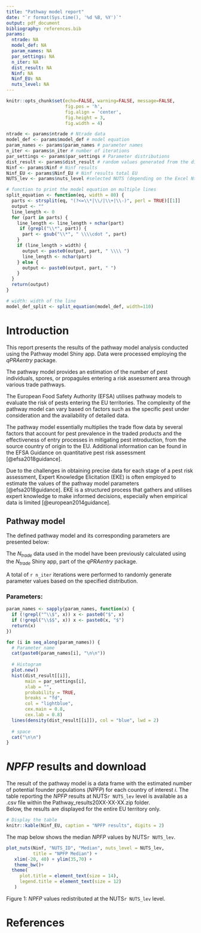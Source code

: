 ```yaml
---
title: "Pathway model report"
date: "`r format(Sys.time(), '%d %B, %Y')`"
output: pdf_document
bibliography: references.bib
params:
  ntrade: NA
  model_def: NA
  param_names: NA
  par_settings: NA
  n_iter: NA
  dist_result: NA
  Ninf: NA
  Ninf_EU: NA
  nuts_level: NA
---
```


```r
knitr::opts_chunk$set(echo=FALSE, warning=FALSE, message=FALSE,
                      fig.pos = 'h',
                      fig.align = 'center',
                      fig.height = 3,
                      fig.width = 4)
```

```r
ntrade <- params$ntrade # Ntrade data
model_def <- params$model_def # model equation
param_names <- params$param_names # parameter names
n_iter <- params$n_iter # number of iterations
par_settings <- params$par_settings # Parameter distributions
dist_result <- params$dist_result # random values generated from the distributions
Ninf <- params$Ninf # Ninf results
Ninf_EU <- params$Ninf_EU # Ninf results total EU
NUTS_lev <- params$nuts_level #selected NUTS (depending on the Excel Ntrade file chosen)

```

```r
# function to print the model equation on multiple lines
split_equation <- function(eq, width = 80) {
  parts <- strsplit(eq, "(?<=\\*|\\/|\\+|\\-)", perl = TRUE)[[1]]
  output <- ""
  line_length <- 0
  for (part in parts) {
    line_length <- line_length + nchar(part)
     if (grepl("\\*", part)) {
      part <- gsub("\\*", " \\\\cdot ", part)
    }
    if (line_length > width) {
      output <- paste0(output, part, " \\\\ ")
      line_length <- nchar(part)
    } else {
      output <- paste0(output, part, " ")
    }
  }
  return(output)
}

# width: width of the line
model_def_split <- split_equation(model_def, width=110)
```


# Introduction

This report presents the results of the pathway model analysis conducted using 
the Pathway model Shiny app. Data were processed employing the *qPRAentry* 
package.

The pathway model provides an estimation of the number of pest individuals, spores, 
or propagules entering a risk assessment area through various trade pathways.

The European Food Safety Authority (EFSA) utilises pathway models to evaluate the 
risk of pests entering the EU territories. The complexity of the pathway model 
can vary based on factors such as the specific pest under consideration and the 
availability of detailed data.

The pathway model essentially multiplies the trade flow data by several factors 
that account for pest prevalence in the traded products and the effectiveness 
of entry processes in mitigating pest introduction, from the source country of 
origin to the EU. Additional information can be found in the EFSA Guidance on 
quantitative pest risk assessment [@efsa2018guidance].

Due to the challenges in obtaining precise data for each stage of a pest risk assessment, 
Expert Knowledge Elicitation (EKE) is often employed to estimate the values of 
the pathway model parameters [@efsa2018guidance]. EKE is a structured process 
that gathers and utilises expert knowledge to make informed decisions, 
especially when empirical data is limited [@european2014guidance].



## Pathway model

The defined pathway model and its corresponding parameters are presented below:

\begin{gather*}
`r model_def_split`
\end{gather*}


The $N_{trade}$ data used in the model have been previously calculated using 
the $N_{trade}$ Shiny app, part of the *qPRAentry* package.

A total of `r n_iter` iterations were performed to randomly generate parameter 
values based on the specified distribution.

### Parameters: 

```r
param_names <- sapply(param_names, function(x) {
  if (!grepl("^\\$", x)) x <- paste0("$", x)
  if (!grepl("\\$$", x)) x <- paste0(x, "$")
  return(x)
})

for (i in seq_along(param_names)) {
  # Parameter name
  cat(paste0(param_names[i], "\n\n"))
  
  # Histogram
  plot.new()
  hist(dist_result[[i]], 
       main = par_settings[i], 
       xlab = "",
       probability = TRUE, 
       breaks = "fd", 
       col = "lightblue",
       cex.main = 0.8, 
       cex.lab = 0.8)
  lines(density(dist_result[[i]]), col = "blue", lwd = 2)
  
  # space
  cat("\n\n")
}
```


# $\mathit{NPFP}$ results and download

The result of the pathway model is a data frame with the estimated number of 
potential founder populations $(\mathit{NPFP})$ for each country of interest $i$.
The table reporting the $\mathit{NPFP}$ results at NUTS`r NUTS_lev` level 
is available as a .csv file within the Pathway_results20XX-XX-XX.zip folder.  
Below, the results are displayed for the entire EU territory only. 

```r

# Display the table
knitr::kable(Ninf_EU, caption = "NPFP results", digits = 2) 

```

The map below shows the median $\mathit{NPFP}$ values by NUTS`r NUTS_lev`.

```r

plot_nuts(Ninf, "NUTS_ID", "Median", nuts_level = NUTS_lev,
          title = "NPFP Median") +
   xlim(-20, 40) + ylim(35,70) +
   theme_bw()+
  theme(
     plot.title = element_text(size = 14),
     legend.title = element_text(size = 12)
   )

```
Figure 1: $\mathit{NPFP}$ values redistributed at the NUTS`r NUTS_lev` level.


# References


